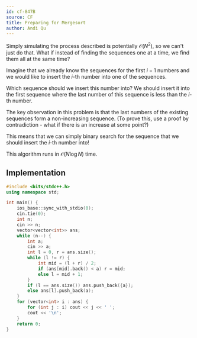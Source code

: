 ---
id: cf-847B
source: CF
title: Preparing for Mergesort
author: Andi Qu
---

Simply simulating the process described is potentially $\mathcal{O}(N^2)$, so we
can't just do that. What if instead of finding the sequences one at a time, we
find them all at the same time?

Imagine that we already know the sequences for the first $i - 1$ numbers and we
would like to insert the $i$-th number into one of the sequences.

Which sequence should we insert this number into? We should insert it into the
first sequence where the last number of this sequence is less than the $i$-th
number.

The key observation in this problem is that the last numbers of the existing
sequences form a non-increasing sequence. (To prove this, use a proof by
contradiction - what if there is an increase at some point?)

This means that we can simply binary search for the sequence that we should
insert the $i$-th number into!

This algorithm runs in $\mathcal{O}(N \log N)$ time.

## Implementation

```cpp
#include <bits/stdc++.h>
using namespace std;

int main() {
	ios_base::sync_with_stdio(0);
	cin.tie(0);
	int n;
	cin >> n;
	vector<vector<int>> ans;
	while (n--) {
		int a;
		cin >> a;
		int l = 0, r = ans.size();
		while (l != r) {
			int mid = (l + r) / 2;
			if (ans[mid].back() < a) r = mid;
			else l = mid + 1;
		}
		if (l == ans.size()) ans.push_back({a});
		else ans[l].push_back(a);
	}
	for (vector<int> i : ans) {
		for (int j : i) cout << j << ' ';
		cout << '\n';
	}
	return 0;
}
```
